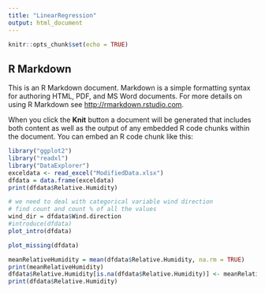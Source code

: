 ```yaml
---
title: "LinearRegression"
output: html_document
---
```


```r
knitr::opts_chunk$set(echo = TRUE)
```

## R Markdown

This is an R Markdown document. Markdown is a simple formatting syntax for authoring HTML, PDF, and MS Word documents. For more details on using R Markdown see <http://rmarkdown.rstudio.com>.

When you click the **Knit** button a document will be generated that includes both content as well as the output of any embedded R code chunks within the document. You can embed an R code chunk like this:

```r
library("ggplot2")
library("readxl")
library("DataExplorer")
exceldata <- read_excel("ModifiedData.xlsx")
dfdata = data.frame(exceldata)
print(dfdata$Relative.Humidity)
```
```r
# we need to deal with categorical variable wind direction 
# find count and count % of all the values
wind_dir = dfdata$Wind.direction
#introduce(dfdata)
plot_intro(dfdata)
```
```r
plot_missing(dfdata)
```

```r
meanRelativeHumidity = mean(dfdata$Relative.Humidity, na.rm = TRUE)
print(meanRelativeHumidity)
dfdata$Relative.Humidity[is.na(dfdata$Relative.Humidity)] <- meanRelativeHumidity
print(dfdata$Relative.Humidity)
```


